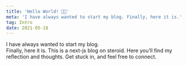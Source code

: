 ```yaml
---
title: 'Hello World! 👋🏼'
meta: 'I have always wanted to start my blog. Finally, here it is.'
tag: Intro
date: 2021-05-18
---
```


I have always wanted to start my blog.<br />
Finally, here it is. This is a next-js blog on steroid.
Here you’ll find my reflection and thoughts. Get stuck in, and feel free to connect.
